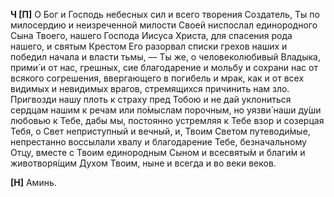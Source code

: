 **Ч [П]** О Бог и Господь небесных сил и всего творения Создатель, Ты по милосердию и неизреченной милости Своей ниспослал единородного Сына Твоего, нашего Господа Иисуса Христа, для спасения рода нашего, и святым Крестом Его разорвал списки грехов наших и победил начала и власти тьмы, –– Ты же, о человеколюбивый Владыка, прими́ и от нас, грешных, сие благодарение и мольбу и сохрани нас от всякого согрешения, ввергающего в погибель и мрак, как и от всех видимых и невидимых врагов, стремящихся причинить нам зло. Пригвозди нашу плоть к страху пред Тобою и не дай уклониться сердцам нашим к речам или по́мыслам порочным, но уязви́ наши ду́ши любовью к Тебе, дабы мы, постоянно устремляя к Тебе взор и созерцая Тебя, о Свет неприступный и вечный, и, Твоим Светом путеводи́мые, непрестанно воссылали хвалу и благодарение Тебе, безначальному Отцу, вместе с Твоим единородным Сыном и всесвяты́м и благи́м и животворя́щим Духом Твоим, ныне и всегда и во веки веков.

**[Н]** Аминь.

